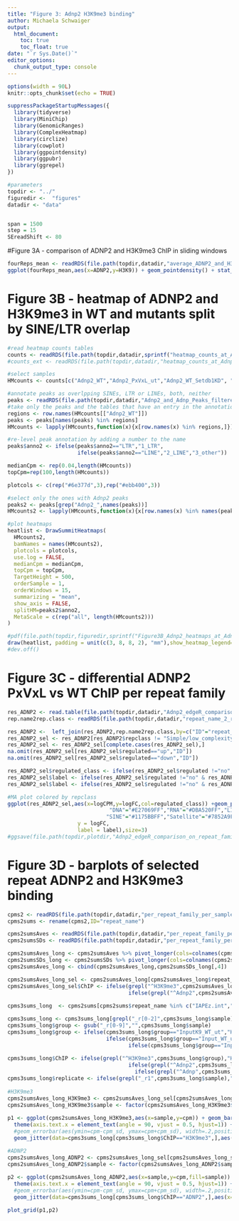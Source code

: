 ```yaml
---
title: "Figure 3: Adnp2 H3K9me3 binding"
author: Michaela Schwaiger
output:
  html_document:
    toc: true
    toc_float: true
date: "`r Sys.Date()`"
editor_options: 
  chunk_output_type: console
---
```


```r
options(width = 90L)
knitr::opts_chunk$set(echo = TRUE)
```


```r
suppressPackageStartupMessages({
  library(tidyverse)
  library(MiniChip)
  library(GenomicRanges)
  library(ComplexHeatmap)
  library(circlize)
  library(cowplot)
  library(ggpointdensity)
  library(ggpubr)
  library(ggrepel)
})

#parameters
topdir <- "../"
figuredir <-  "figures"
datadir <- "data"


span = 1500
step = 15
SEreadShift <- 80
```

#Figure 3A - comparison of ADNP2 and H3K9me3 ChIP in sliding windows

```r
fourReps_mean <- readRDS(file.path(topdir,datadir,"average_ADNP2_and_H3K9me3_cpms_in_1kb_widnows_on_chr11.rds")) 
ggplot(fourReps_mean,aes(x=ADNP2,y=H3K9)) + geom_pointdensity() + stat_cor() + xlab("ADNP2 levels") + ylab("H3K9me3 levels") + theme_bw() + ggtitle("1kb windows on chr11")
```


# Figure 3B - heatmap of ADNP2 and H3K9me3 in WT and mutants split by SINE/LTR overlap


```r
#read heatmap counts tables
counts <- readRDS(file.path(topdir,datadir,sprintf("heatmap_counts_at_Adnp_and_Adnp2_peaks_SEreadShift_%d.rds",SEreadShift)))
#counts_ext <- readRDS(file.path(topdir,datadir,"heatmap_counts_at_Adnp_and_Adnp2_peaks_readExtension150.rds"))

#select samples 
HMcounts <- counts[c("Adnp2_WT","Adnp2_PxVxL_ut","Adnp2_WT_Setdb1KD", "H3K9me3_WT_ut","H3K9me3_PxVxL_ut",     "H3K9me3_WT_Setdb1KD")]

#annotate peaks as overlpping SINEs, LTR or LINEs, both, neither
peaks <- readRDS(file.path(topdir,datadir,"Adnp2_and_Adnp_Peaks_filtered_1.2foldEnr_annotated.rds"))
#take only the peaks and the tables that have an entry in the annotation counts
regions <- row.names(HMcounts[["Adnp2_WT"]])
peaks <- peaks[names(peaks) %in% regions]
HMcounts <- lapply(HMcounts,function(x){x[row.names(x) %in% regions,]})

#re-level peak annotation by adding a number to the name
peaks$anno2 <- ifelse(peaks$anno2=="LTR","1_LTR",
                      ifelse(peaks$anno2=="LINE","2_LINE","3_other"))

medianCpm <- rep(0.04,length(HMcounts))
topCpm=rep(100,length(HMcounts))

plotcols <- c(rep("#6e377d",3),rep("#ebb400",3))

#select only the ones with Adnp2 peaks
peaks2 <- peaks[grep("Adnp2_",names(peaks))]
HMcounts2 <- lapply(HMcounts,function(x){x[row.names(x) %in% names(peaks2),]})

#plot heatmaps
heatlist <- DrawSummitHeatmaps(
  HMcounts2,
  bamNames = names(HMcounts2),
  plotcols = plotcols,
  use.log = FALSE,
  medianCpm = medianCpm,
  topCpm = topCpm,
  TargetHeight = 500,
  orderSample = 1,
  orderWindows = 15,
  summarizing = "mean",
  show_axis = FALSE,
  splitHM=peaks2$anno2,
  MetaScale = c(rep("all", length(HMcounts2)))
)

#pdf(file.path(topdir,figuredir,sprintf("Figure3B_Adnp2_heatmaps_at_Adnp2_peaks_%d_SEreadShift_withPxVxL_and_H3K9me3.pdf",SEreadShift)), width=6,height=8)
draw(heatlist, padding = unit(c(3, 8, 8, 2), "mm"),show_heatmap_legend=TRUE)
#dev.off()
```


# Figure 3C - differential ADNP2 PxVxL vs WT ChIP per repeat family

```r

res_ADNP2 <- read.table(file.path(topdir,datadir,"Adnp2_edgeR_comparison_on_repeat_families_WT_PxVxL_Setdb1DP_mq0.txt"),header=TRUE)
rep.name2rep.class <- readRDS(file.path(topdir,datadir,"repeat_name_2_repeat_class_table.rds"))

res_ADNP2 <-  left_join(res_ADNP2,rep.name2rep.class,by=c("ID"="repeat_name"))
res_ADNP2_sel <- res_ADNP2[res_ADNP2$repclass != "Simple/low_complexity"& res_ADNP2$repclass != "RNA" & res_ADNP2$repclass != "other",]
res_ADNP2_sel <- res_ADNP2_sel[complete.cases(res_ADNP2_sel),]
na.omit(res_ADNP2_sel[res_ADNP2_sel$regulated=="up","ID"])
na.omit(res_ADNP2_sel[res_ADNP2_sel$regulated=="down","ID"])

res_ADNP2_sel$regulated_class <- ifelse(res_ADNP2_sel$regulated !="no",res_ADNP2_sel$repclass,"not_regulated")
res_ADNP2_sel$label <- ifelse(res_ADNP2_sel$regulated !="no" & res_ADNP2_sel$logFC > 1 & res_ADNP2_sel$logCPM >10,res_ADNP2_sel$ID,"")
res_ADNP2_sel$label <- ifelse(res_ADNP2_sel$regulated !="no" & res_ADNP2_sel$logFC < -1 & res_ADNP2_sel$logCPM >10,res_ADNP2_sel$ID,res_ADNP2_sel$label)

#MA plot colored by repclass
ggplot(res_ADNP2_sel,aes(x=logCPM,y=logFC,col=regulated_class)) +geom_point() + theme_classic() +facet_wrap(vars(Contrast)) + scale_color_manual(values = c("not_regulated" ="grey",
                                "DNA"="#E27069FF","RNA"="#DBA520FF","LINE"="#E93FBCFF","LTR"="#2E8B57FF",
                               "SINE"="#1175BBFF","Satellite"="#7852A9FF","other"= "#EF7215FF")) + geom_text_repel(aes(x = logCPM, 
                      y = logFC, 
                      label = label),size=3)
#ggsave(file.path(topdir,plotdir,"Adnp2_edgeR_comparison_on_repeat_families_WT_PxVxL_Setdb1DP_MAPlot_mq0_replcass_color_noRNAreps.pdf"),device="pdf",height=5,width=13)
```

# Figure 3D - barplots of selected repeat ADNP2 and H3K9me3 binding

```r
cpms2 <- readRDS(file.path(topdir,datadir,"per_repeat_family_per_sample_cpms_TMM_spike_in_norm.rds"))
cpms2sums <- rename(cpms2,ID="repeat_name")

cpms2sumsAves <- readRDS(file.path(topdir,datadir,"per_repeat_family_per_group_mean_cpms_QuasR_TMM.rds"))
cpms2sumsSDs <- readRDS(file.path(topdir,datadir,"per_repeat_family_per_group_sd_cpms_QuasR_TMM.rds"))

cpms2sumsAves_long <- cpms2sumsAves %>% pivot_longer(cols=colnames(cpms2sumsAves)[3:ncol(cpms2sumsAves)],names_to = "sample",values_to="cpm")
cpms2sumsSDs_long <- cpms2sumsSDs %>% pivot_longer(cols=colnames(cpms2sumsSDs)[3:ncol(cpms2sumsSDs)],names_to = "sample",values_to="cpm_sd")
cpms2sumsAves_long <- cbind(cpms2sumsAves_long,cpms2sumsSDs_long[,4])

cpms2sumsAves_long_sel <- cpms2sumsAves_long[cpms2sumsAves_long$repeat_name %in% c("IAPEz.int","RLTR10C","L1MdA_I"),]
cpms2sumsAves_long_sel$ChIP <- ifelse(grepl("^H3K9me3",cpms2sumsAves_long_sel$sample),"H3K9me3",
                                      ifelse(grepl("^Adnp2",cpms2sumsAves_long_sel$sample),"ADNP2","ADNP"))
  
cpms3sums_long  <- cpms2sums[cpms2sums$repeat_name %in% c("IAPEz.int","RLTR10C","L1MdA_I"),] %>% pivot_longer(cols=colnames(cpms2sums)[1:(ncol(cpms2sums)-2)],names_to = "sample",values_to="cpm")

cpms3sums_long <- cpms3sums_long[grepl("_r[0-2]",cpms3sums_long$sample),]
cpms3sums_long$group <- gsub("_r[0-9]","",cpms3sums_long$sample)
cpms3sums_long$group <- ifelse(cpms3sums_long$group=="InputK9_WT_ut","H3K9me3_Input",
                               ifelse(cpms3sums_long$group=="Input_WT_ut","Adnp2_Input",
                                      ifelse(cpms3sums_long$group=="InputAdnp_WT","Adnp_Input",cpms3sums_long$group)))
                                             
cpms3sums_long$ChIP <- ifelse(grepl("^H3K9me3",cpms3sums_long$group),"H3K9me3",
                                      ifelse(grepl("^Adnp2",cpms3sums_long$group),"ADNP2",
                                        ifelse(grepl("^Adnp",cpms3sums_long$group),"ADNP",     "other")))
cpms3sums_long$replicate <- ifelse(grepl("_r1",cpms3sums_long$sample),"r1","r2")
                                    
#H3K9me3
cpms2sumsAves_long_H3K9me3 <- cpms2sumsAves_long_sel[cpms2sumsAves_long_sel$ChIP=="H3K9me3",]
cpms2sumsAves_long_H3K9me3$sample <- factor(cpms2sumsAves_long_H3K9me3$sample,levels=c("H3K9me3_WT_ut","H3K9me3_PxVxL_ut", "H3K9me3_WT_Setdb1KD", "H3K9me3_PxVxL_Setdb1KD", "H3K9me3_Input"),labels=c("H3K9me3_WT_ut","H3K9me3_PxVxL_ut", "H3K9me3_WT_Setdb1KD", "H3K9me3_PxVxL_Setdb1KD", "H3K9me3_Input"))
  
p1 <- ggplot(cpms2sumsAves_long_H3K9me3,aes(x=sample,y=cpm)) + geom_bar(stat="identity",fill="#ebb400") + facet_wrap(vars(repeat_name),scales="free",ncol=5) + theme_classic()  + 
  theme(axis.text.x = element_text(angle = 90, vjust = 0.5, hjust=1)) + 
  #geom_errorbar(aes(ymin=cpm-cpm_sd, ymax=cpm+cpm_sd), width=.2,position=position_dodge(.9)) + 
  geom_jitter(data=cpms3sums_long[cpms3sums_long$ChIP=="H3K9me3",],aes(x=group,y=cpm,shape=replicate),col="darkgrey",position = position_jitter(0.1))

#ADNP2
cpms2sumsAves_long_ADNP2 <- cpms2sumsAves_long_sel[cpms2sumsAves_long_sel$ChIP=="ADNP2",]
cpms2sumsAves_long_ADNP2$sample <- factor(cpms2sumsAves_long_ADNP2$sample,levels=c("Adnp2_WT_ut","Adnp2_PxVxL_ut", "Adnp2_WT_Setdb1KD", "Adnp2_PxVxL_Setdb1KD", "Adnp2_Input"),labels=c("Adnp2_WT_ut","Adnp2_PxVxL_ut", "Adnp2_WT_Setdb1KD", "Adnp2_PxVxL_Setdb1KD", "Adnp2_Input"))
  
p2 <- ggplot(cpms2sumsAves_long_ADNP2,aes(x=sample,y=cpm,fill=sample)) + geom_bar(stat="identity",fill="#6e377d") + facet_wrap(vars(repeat_name),scales="free",ncol=5) + theme_classic()  + 
  theme(axis.text.x = element_text(angle = 90, vjust = 0.5, hjust=1)) + 
  #geom_errorbar(aes(ymin=cpm-cpm_sd, ymax=cpm+cpm_sd), width=.2,position=position_dodge(.9)) +
  geom_jitter(data=cpms3sums_long[cpms3sums_long$ChIP=="ADNP2",],aes(x=group,y=cpm,shape=replicate),col="darkgrey",position = position_jitter(0.1))

plot_grid(p1,p2)
```

